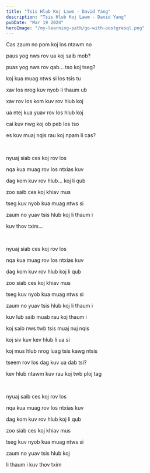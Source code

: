 ```yaml
---
title: "Tsis Hlub Koj Lawm - David Yang"
description: "Tsis Hlub Koj Lawm - David Yang"
pubDate: "Mar 19 2024"
heroImage: "/my-learning-path/go-with-postgresql.png"
---
```


Cas zaum no pom koj los ntawm no

paus yog nws rov ua koj saib mob?

puas yog nws rov qab... tso koj tseg?

koj kua muag ntws si los tsis tu

xav los nrog kuv nyob li thaum ub

xav rov los kom kuv rov hlub koj

ua ntej kua yuav rov los hlub koj

cai kuv nwg koj ob peb los tso

es kuv muaj nqis rau koj npam li cas?

<br />

nyuaj siab ces koj rov los

nqa kua muag rov los ntxias kuv

dag kom kuv rov hlub... koj li qub

zoo saib ces koj khiav mus

tseg kuv nyob kua muag ntws si

zaum no yuav tsis hlub koj li thaum i

kuv thov txim...

<br />

nyuaj siab ces koj rov los

nqa kua muag rov los ntxias kuv

dag kom kuv rov hlub koj li qub

zoo siab ces koj khiav mus

tseg kuv nyob kua muag ntws si

zaum no yuav tsis hlub koj li thaum i

kuv lub saib muab rau koj thaum i

koj saib nws twb tsis muaj nuj nqis

koj siv kuv kev hlub li ua si

koj mus hlub nrog luag tsis kawg ntsis

tseem rov los dag kuv ua dab tsi?

kev hlub ntawm kuv rau koj twb ploj tag

<br />

nyuaj saib ces koj rov los

nqa kua muag rov los ntxias kuv

dag kom kuv rov hlub koj li qub

zoo siab ces koj khiav mus

tseg kuv nyob kua muag ntws si

zaum no yuav tsis hlub koj

li thaum i kuv thov txim

